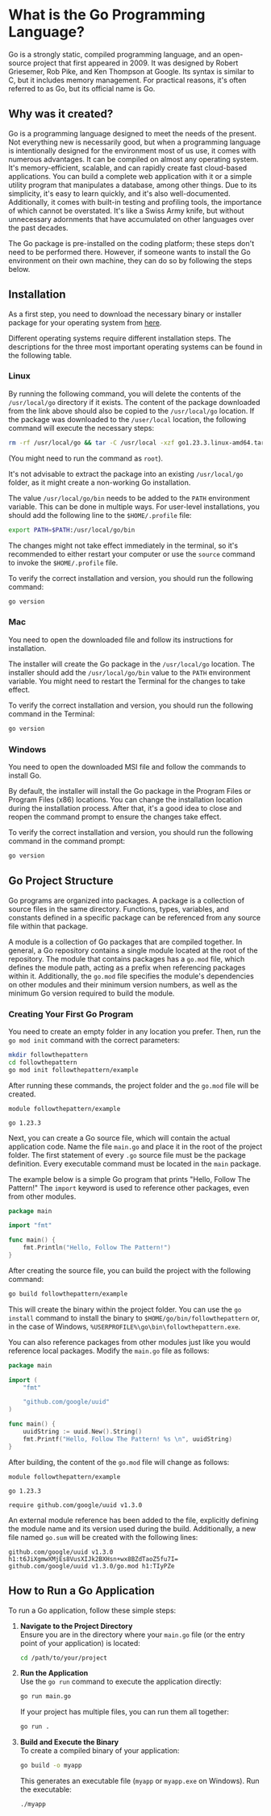 # What is the Go Programming Language?

Go is a strongly static, compiled programming language, and an open-source project that first appeared in 2009. It was designed by Robert Griesemer, Rob Pike, and Ken Thompson at Google. Its syntax is similar to C, but it includes memory management. For practical reasons, it's often referred to as Go, but its official name is Go.

## Why was it created?

Go is a programming language designed to meet the needs of the present. Not everything new is necessarily good, but when a programming language is intentionally designed for the environment most of us use, it comes with numerous advantages. It can be compiled on almost any operating system. It's memory-efficient, scalable, and can rapidly create fast cloud-based applications. You can build a complete web application with it or a simple utility program that manipulates a database, among other things. Due to its simplicity, it's easy to learn quickly, and it's also well-documented. Additionally, it comes with built-in testing and profiling tools, the importance of which cannot be overstated. It's like a Swiss Army knife, but without unnecessary adornments that have accumulated on other languages over the past decades.

The Go package is pre-installed on the coding platform; these steps don't need to be performed there. However, if someone wants to install the Go environment on their own machine, they can do so by following the steps below.

## Installation

As a first step, you need to download the necessary binary or installer package for your operating system from [here](https://go.dev/dl/).

Different operating systems require different installation steps. The descriptions for the three most important operating systems can be found in the following table.
 
### Linux

By running the following command, you will delete the contents of the `/usr/local/go` directory if it exists. The content of the package downloaded from the link above should also be copied to the `/usr/local/go` location. If the package was downloaded to the `/user/local` location, the following command will execute the necessary steps:
```bash
rm -rf /usr/local/go && tar -C /usr/local -xzf go1.23.3.linux-amd64.tar.gz
```
(You might need to run the command as `root`).

It's not advisable to extract the package into an existing `/usr/local/go` folder, as it might create a non-working Go installation.

The value `/usr/local/go/bin` needs to be added to the `PATH` environment variable.
This can be done in multiple ways. For user-level installations, you should add the following line to the `$HOME/.profile` file:

```bash
export PATH=$PATH:/usr/local/go/bin
```
The changes might not take effect immediately in the terminal, so it's recommended to either restart your computer or use the `source` command to invoke the `$HOME/.profile` file.

To verify the correct installation and version, you should run the following command:
```bash
go version
```

### Mac

You need to open the downloaded file and follow its instructions for installation.

The installer will create the Go package in the `/usr/local/go` location. The installer should add the `/usr/local/go/bin` value to the `PATH` environment variable. You might need to restart the Terminal for the changes to take effect.

To verify the correct installation and version, you should run the following command in the Terminal:
```bash
go version
````

### Windows

You need to open the downloaded MSI file and follow the commands to install Go.

By default, the installer will install the Go package in the Program Files or Program Files (x86) locations. You can change the installation location during the installation process. After that, it's a good idea to close and reopen the command prompt to ensure the changes take effect.

To verify the correct installation and version, you should run the following command in the command prompt:
```cmd
go version
```

## Go Project Structure

Go programs are organized into packages. A package is a collection of source files in the same directory. Functions, types, variables, and constants defined in a specific package can be referenced from any source file within that package.

A module is a collection of Go packages that are compiled together. In general, a Go repository contains a single module located at the root of the repository. The module that contains packages has a `go.mod` file, which defines the module path, acting as a prefix when referencing packages within it. Additionally, the `go.mod` file specifies the module's dependencies on other modules and their minimum version numbers, as well as the minimum Go version required to build the module.

### Creating Your First Go Program
You need to create an empty folder in any location you prefer. Then, run the `go mod init` command with the correct parameters:

```bash
mkdir followthepattern
cd followthepattern
go mod init followthepattern/example
```

After running these commands, the project folder and the `go.mod` file will be created.

```
module followthepattern/example

go 1.23.3
```

Next, you can create a Go source file, which will contain the actual application code. Name the file `main.go` and place it in the root of the project folder. The first statement of every `.go` source file must be the package definition. Every executable command must be located in the `main` package.

The example below is a simple Go program that prints "Hello, Follow The Pattern!" The `import` keyword is used to reference other packages, even from other modules.

```go copy
package main

import "fmt"

func main() {
	fmt.Println("Hello, Follow The Pattern!")
}
```

After creating the source file, you can build the project with the following command:
```bash
go build followthepattern/example
```

This will create the binary within the project folder. You can use the `go install` command to install the binary to `$HOME/go/bin/followthepattern` or, in the case of Windows, `%USERPROFILE%\go\bin\followthepattern.exe`.

You can also reference packages from other modules just like you would reference local packages. Modify the `main.go` file as follows:

```go copy
package main

import (
	"fmt"

	"github.com/google/uuid"
)

func main() {
	uuidString := uuid.New().String()
	fmt.Printf("Hello, Follow The Pattern! %s \n", uuidString)
}
```

After building, the content of the `go.mod` file will change as follows:

```
module followthepattern/example

go 1.23.3

require github.com/google/uuid v1.3.0
```

An external module reference has been added to the file, explicitly defining the module name and its version used during the build. Additionally, a new file named `go.sum` will be created with the following lines:

```
github.com/google/uuid v1.3.0 h1:t6JiXgmwXMjEs8VusXIJk2BXHsn+wx8BZdTaoZ5fu7I=
github.com/google/uuid v1.3.0/go.mod h1:TIyPZe
```

## How to Run a Go Application

To run a Go application, follow these simple steps:

1. **Navigate to the Project Directory**  
   Ensure you are in the directory where your `main.go` file (or the entry point of your application) is located:
   ```bash
   cd /path/to/your/project
   ```

2. **Run the Application**  
   Use the `go run` command to execute the application directly:
   ```bash
   go run main.go
   ```
   If your project has multiple files, you can run them all together:
   ```bash
   go run .
   ```

3. **Build and Execute the Binary**  
   To create a compiled binary of your application:
   ```bash
   go build -o myapp
   ```
   This generates an executable file (`myapp` or `myapp.exe` on Windows). Run the executable:
   ```bash
   ./myapp
   ```